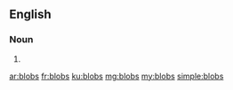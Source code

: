 ==English==

===Noun===
{{head|en|noun plural form}}

# {{plural of|blob|lang=en}}

[[ar:blobs]]
[[fr:blobs]]
[[ku:blobs]]
[[mg:blobs]]
[[my:blobs]]
[[simple:blobs]]
